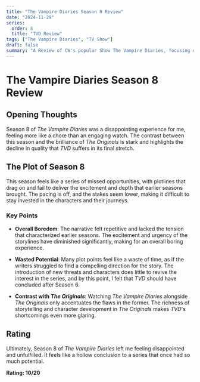```yaml
---
title: "The Vampire Diaries Season 8 Review"
date: "2024-11-29"
series:
  order: 8
  title: "TVD Review"
tags: ["The Vampire Diaries", "TV Show"]
draft: false
summary: "A Review of CW's popular Show The Vampire Diaries, focusing on the disappointing Season 8."
---
```


# The Vampire Diaries Season 8 Review

## Opening Thoughts

Season 8 of _The Vampire Diaries_ was a disappointing experience for me, feeling more like a chore than an engaging watch. The contrast between this season and the brilliance of _The Originals_ is stark and highlights the decline in quality that _TVD_ suffers in its final stretch.

## The Plot of Season 8

This season feels like a series of missed opportunities, with plotlines that drag on and fail to deliver the excitement and depth that earlier seasons brought. The pacing is off, and the stakes seem lower, making it difficult to stay invested in the characters and their journeys.

### Key Points

- **Overall Boredom**: The narrative felt repetitive and lacked the tension that characterized earlier seasons. The excitement and urgency of the storylines have diminished significantly, making for an overall boring experience.

- **Wasted Potential**: Many plot points feel like a waste of time, as if the writers struggled to find a compelling direction for the story. The introduction of new threats and characters does little to revive the interest in the series, and by this point, I felt that _TVD_ should have concluded after Season 6.

- **Contrast with _The Originals_**: Watching _The Vampire Diaries_ alongside _The Originals_ only accentuates the flaws in the former. The richness of storytelling and character development in _The Originals_ makes _TVD_'s shortcomings even more glaring.

## Rating

Ultimately, Season 8 of _The Vampire Diaries_ left me feeling disappointed and unfulfilled. It feels like a hollow conclusion to a series that once had so much potential.

**Rating: 10/20**
